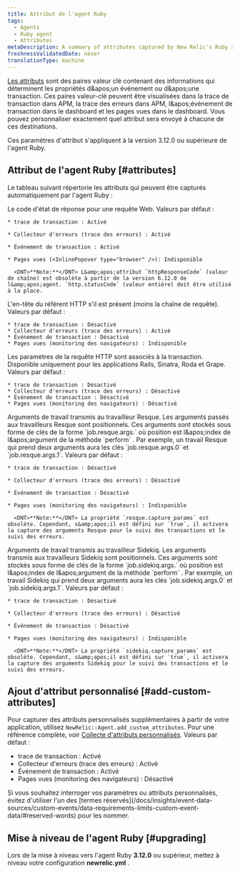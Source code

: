 ```yaml
---
title: Attribut de l'agent Ruby
tags:
  - Agents
  - Ruby agent
  - Attributes
metaDescription: A summary of attributes captured by New Relic's Ruby agent.
freshnessValidatedDate: never
translationType: machine
---
```


[Les attributs](/docs/features/agent-attributes) sont des paires valeur clé contenant des informations qui déterminent les propriétés d&amp;apos;un événement ou d&amp;apos;une transaction. Ces paires valeur-clé peuvent être visualisées dans la trace de transaction dans APM, la trace des erreurs dans APM, l&amp;apos;événement de transaction dans le dashboard et les pages vues dans le dashboard. Vous pouvez personnaliser exactement quel attribut sera envoyé à chacune de ces destinations.

Ces paramètres d'attribut s'appliquent à la version 3.12.0 ou supérieure de l'agent Ruby.

## Attribut de l'agent Ruby [#attributes]

Le tableau suivant répertorie les attributs qui peuvent être capturés automatiquement par l'agent Ruby :

<CollapserGroup>
  <Collapser id="httpResponseCode" title="httpResponseCode">
    Le code d'état de réponse pour une requête Web. Valeurs par défaut :

    * trace de transaction : Activé

    * Collecteur d'erreurs (trace des erreurs) : Activé

    * Événement de transaction : Activé

    * Pages vues (<InlinePopover type="browser" />): Indisponible

      <DNT>**Note:**</DNT> L&amp;apos;attribut `httpResponseCode` (valeur de chaîne) est obsolète à partir de la version 6.12.0 de l&amp;apos;agent. `http.statusCode` (valeur entière) doit être utilisé à la place.
  </Collapser>

  <Collapser id="requestHeadersReferer" title="request.headers.referer">
    L'en-tête du référent HTTP s'il est présent (moins la chaîne de requête). Valeurs par défaut :

    * trace de transaction : Désactivé
    * Collecteur d'erreurs (trace des erreurs) : Activé
    * Événement de transaction : Désactivé
    * Pages vues (monitoring des navigateurs) : Indisponible
  </Collapser>

  <Collapser id="requestParameters" title="request.parameters.*">
    Les paramètres de la requête HTTP sont associés à la transaction. Disponible uniquement pour les applications Rails, Sinatra, Roda et Grape. Valeurs par défaut :

    * trace de transaction : Désactivé
    * Collecteur d'erreurs (trace des erreurs) : Désactivé
    * Événement de transaction : Désactivé
    * Pages vues (monitoring des navigateurs) : Désactivé
  </Collapser>

  <Collapser id="jobResqueArguments" title="job.resque.args.*">
    Arguments de travail transmis au travailleur Resque. Les arguments passés aux travailleurs Resque sont positionnels. Ces arguments sont stockés sous forme de clés de la forme `job.resque.args.<position>` où position est l&amp;apos;index de l&amp;apos;argument de la méthode `perform` . Par exemple, un travail Resque qui prend deux arguments aura les clés `job.resque.args.0` et `job.resque.args.1`. Valeurs par défaut :

    * trace de transaction : Désactivé

    * Collecteur d'erreurs (trace des erreurs) : Désactivé

    * Événement de transaction : Désactivé

    * Pages vues (monitoring des navigateurs) : Indisponible

      <DNT>**Note:**</DNT> La propriété `resque.capture_params` est obsolète. Cependant, s&amp;apos;il est défini sur `true`, il activera la capture des arguments Resque pour le suivi des transactions et le suivi des erreurs.
  </Collapser>

  <Collapser id="jobSidekiqArguments" title="job.sidekiq.args.*">
    Arguments de travail transmis au travailleur Sidekiq. Les arguments transmis aux travailleurs Sidekiq sont positionnels. Ces arguments sont stockés sous forme de clés de la forme `job.sidekiq.args.<position>` où position est l&amp;apos;index de l&amp;apos;argument de la méthode `perform` . Par exemple, un travail Sidekiq qui prend deux arguments aura les clés `job.sidekiq.args.0` et `job.sidekiq.args.1`. Valeurs par défaut :

    * trace de transaction : Désactivé

    * Collecteur d'erreurs (trace des erreurs) : Désactivé

    * Événement de transaction : Désactivé

    * Pages vues (monitoring des navigateurs) : Indisponible

      <DNT>**Note:**</DNT> La propriété `sidekiq.capture_params` est obsolète. Cependant, s&amp;apos;il est défini sur `true`, il activera la capture des arguments Sidekiq pour le suivi des transactions et le suivi des erreurs.
  </Collapser>
</CollapserGroup>

## Ajout d'attribut personnalisé [#add-custom-attributes]

Pour capturer des attributs personnalisés supplémentaires à partir de votre application, utilisez `NewRelic::Agent.add_custom_attributes`. Pour une référence complète, voir [Collecte d'attributs personnalisés](/docs/apm/other-features/attributes/collecting-custom-attributes#ruby-att). Valeurs par défaut :

* trace de transaction : Activé
* Collecteur d'erreurs (trace des erreurs) : Activé
* Événement de transaction : Activé
* Pages vues (monitoring des navigateurs) : Désactivé

<Callout variant="caution">
  Si vous souhaitez interroger vos paramètres ou attributs personnalisés, évitez d'utiliser l'un des [termes réservés](/docs/insights/event-data-sources/custom-events/data-requirements-limits-custom-event-data/#reserved-words) pour les nommer.
</Callout>

## Mise à niveau de l'agent Ruby [#upgrading]

Lors de la mise à niveau vers l'agent Ruby <DNT>**3.12.0**</DNT> ou supérieur, mettez à niveau votre configuration <DNT>**newrelic.yml**</DNT> .